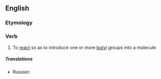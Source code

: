 ==English==

===Etymology===
{{suffix|en|butyl|ate}}

===Verb===
{{en-verb|butylat}}

# {{lb|en|organic chemistry}} To [[react]] so as to introduce one or more [[butyl]] groups into a molecule

=====Translations=====
{{trans-top|(organic chemistry) to react so as to introduce one or more butyl groups into a molecule}}
* Russian: {{t+|ru|бутили́ровать|impf|pf}}
{{trans-mid}}
{{trans-bottom}}